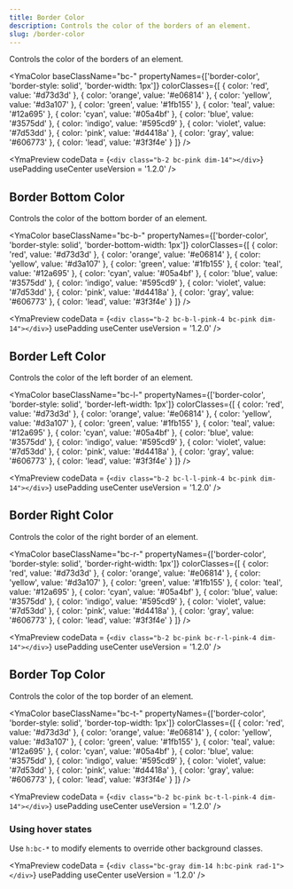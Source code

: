 ```yaml
---
title: Border Color
description: Controls the color of the borders of an element.
slug: /border-color
---
```



Controls the color of the borders of an element.

<YmaColor 
  baseClassName="bc-" 
  propertyNames={['border-color', 'border-style: solid', 'border-width: 1px']} 
  colorClasses={[
    { color: 'red', value: '#d73d3d' },
    { color: 'orange', value: '#e06814' },
    { color: 'yellow', value: '#d3a107' },
    { color: 'green', value: '#1fb155' },
    { color: 'teal', value: '#12a695' },
    { color: 'cyan', value: '#05a4bf' },
    { color: 'blue', value: '#3575dd' },
    { color: 'indigo', value: '#595cd9' },
    { color: 'violet', value: '#7d53dd' },
    { color: 'pink', value: '#d4418a' },
    { color: 'gray', value: '#606773' },
    { color: 'lead', value: '#3f3f4e' }
  ]}
/>

<YmaPreview
  codeData = {`<div class="b-2 bc-pink dim-14"></div>`}
  usePadding
  useCenter
  useVersion = '1.2.0'
/>

## Border Bottom Color

Controls the color of the bottom border of an element.

<YmaColor 
  baseClassName="bc-b-" 
  propertyNames={['border-color', 'border-style: solid', 'border-bottom-width: 1px']} 
  colorClasses={[
    { color: 'red', value: '#d73d3d' },
    { color: 'orange', value: '#e06814' },
    { color: 'yellow', value: '#d3a107' },
    { color: 'green', value: '#1fb155' },
    { color: 'teal', value: '#12a695' },
    { color: 'cyan', value: '#05a4bf' },
    { color: 'blue', value: '#3575dd' },
    { color: 'indigo', value: '#595cd9' },
    { color: 'violet', value: '#7d53dd' },
    { color: 'pink', value: '#d4418a' },
    { color: 'gray', value: '#606773' },
    { color: 'lead', value: '#3f3f4e' }
  ]}
/>

<YmaPreview
  codeData = {`<div class="b-2 bc-b-l-pink-4 bc-pink dim-14"></div>`}
  usePadding
  useCenter
  useVersion = '1.2.0'
/>

## Border Left Color

Controls the color of the left border of an element.

<YmaColor 
  baseClassName="bc-l-" 
  propertyNames={['border-color', 'border-style: solid', 'border-left-width: 1px']} 
  colorClasses={[
    { color: 'red', value: '#d73d3d' },
    { color: 'orange', value: '#e06814' },
    { color: 'yellow', value: '#d3a107' },
    { color: 'green', value: '#1fb155' },
    { color: 'teal', value: '#12a695' },
    { color: 'cyan', value: '#05a4bf' },
    { color: 'blue', value: '#3575dd' },
    { color: 'indigo', value: '#595cd9' },
    { color: 'violet', value: '#7d53dd' },
    { color: 'pink', value: '#d4418a' },
    { color: 'gray', value: '#606773' },
    { color: 'lead', value: '#3f3f4e' }
  ]}
/>

<YmaPreview
  codeData = {`<div class="b-2 bc-l-l-pink-4 bc-pink dim-14"></div>`}
  usePadding
  useCenter
  useVersion = '1.2.0'
/>

## Border Right Color

Controls the color of the right border of an element.

<YmaColor 
  baseClassName="bc-r-" 
  propertyNames={['border-color', 'border-style: solid', 'border-right-width: 1px']} 
  colorClasses={[
    { color: 'red', value: '#d73d3d' },
    { color: 'orange', value: '#e06814' },
    { color: 'yellow', value: '#d3a107' },
    { color: 'green', value: '#1fb155' },
    { color: 'teal', value: '#12a695' },
    { color: 'cyan', value: '#05a4bf' },
    { color: 'blue', value: '#3575dd' },
    { color: 'indigo', value: '#595cd9' },
    { color: 'violet', value: '#7d53dd' },
    { color: 'pink', value: '#d4418a' },
    { color: 'gray', value: '#606773' },
    { color: 'lead', value: '#3f3f4e' }
  ]}
/>

<YmaPreview
  codeData = {`<div class="b-2 bc-pink bc-r-l-pink-4 dim-14"></div>`}
  usePadding
  useCenter
  useVersion = '1.2.0'
/>

## Border Top Color

Controls the color of the top border of an element.

<YmaColor 
  baseClassName="bc-t-" 
  propertyNames={['border-color', 'border-style: solid', 'border-top-width: 1px']} 
  colorClasses={[
    { color: 'red', value: '#d73d3d' },
    { color: 'orange', value: '#e06814' },
    { color: 'yellow', value: '#d3a107' },
    { color: 'green', value: '#1fb155' },
    { color: 'teal', value: '#12a695' },
    { color: 'cyan', value: '#05a4bf' },
    { color: 'blue', value: '#3575dd' },
    { color: 'indigo', value: '#595cd9' },
    { color: 'violet', value: '#7d53dd' },
    { color: 'pink', value: '#d4418a' },
    { color: 'gray', value: '#606773' },
    { color: 'lead', value: '#3f3f4e' }
  ]}
/>

<YmaPreview
  codeData = {`<div class="b-2 bc-pink bc-t-l-pink-4 dim-14"></div>`}
  usePadding
  useCenter
  useVersion = '1.2.0'
/>

### Using hover states

Use `h:bc-*` to modify elements to override other background classes.

<YmaPreview
  codeData = {`<div class="bc-gray dim-14 h:bc-pink rad-1"></div>`}
  usePadding
  useCenter
  useVersion = '1.2.0'
/>